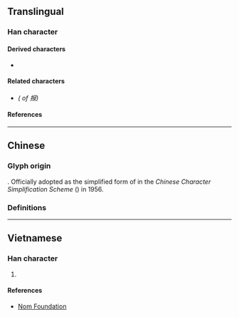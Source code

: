 {{also|報}}
{{character info/new}}
==Translingual==
{{stroke order|strokes=7}}
{{stroke order|type=animate}}

===Han character===
{{Han char|rn=64|rad=手|as=04|sn=7|four=|canj=QSLE|ids=⿰扌𠬝}}

====Derived characters====
* {{l|mul|[[𭓄]]}}

====Related characters====
* {{l|mul|[[報]]}} ''({{w|Traditional Chinese|Traditional form}} of 报)''

====References====
{{Han ref|kx=0422.121|hdz=31846.010|uh=62A5}}

----

==Chinese==

===Glyph origin===
{{Han simp|報|f=幸|t=扌}}. Officially adopted as the simplified form of {{l|mul|報}} in the ''Chinese Character Simplification Scheme'' ({{w2|zh|漢字簡化方案}}) in 1956.

===Definitions===
{{zh-see|報|sv}}

----

==Vietnamese==

===Han character===
{{vi-hantu|[[báo]]|rs=手04}}

# {{alt-form|lang=vi|報}}

====References====
* [http://nomfoundation.org/common/nom_details.php?codepoint=62A5 Nom Foundation]